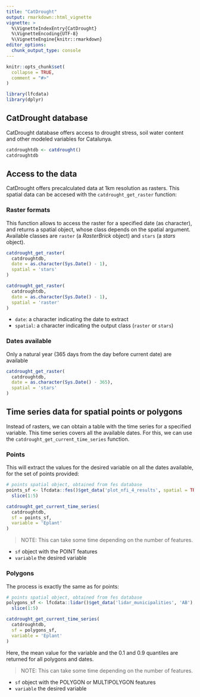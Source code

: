 ```yaml
---
title: "CatDrought"
output: rmarkdown::html_vignette
vignette: >
  %\VignetteIndexEntry{CatDrought}
  %\VignetteEncoding{UTF-8}
  %\VignetteEngine{knitr::rmarkdown}
editor_options: 
  chunk_output_type: console
---
```


```r
knitr::opts_chunk$set(
  collapse = TRUE,
  comment = "#>"
)
```

```r
library(lfcdata)
library(dplyr)
```

## CatDrought database

CatDrought database offers access to drought stress, soil water content and other
modeled variables for Catalunya.

```r
catdroughtdb <- catdrought()
catdroughtdb
```


## Access to the data

CatDrought offers precalculated data at 1km resolution as rasters. This spatial
data can be accesed with the `catdrought_get_raster` function:

### Raster formats

This function allows to access the raster for a specified date (as character),
and returns a spatial object, whose class depends on the spatial argument.
Available classes are `raster` (a *RasterBrick* object) and `stars`
(a *stars* object).

```r
catdrought_get_raster(
  catdroughtdb,
  date = as.character(Sys.Date() - 1),
  spatial = 'stars'
)
```

```r
catdrought_get_raster(
  catdroughtdb,
  date = as.character(Sys.Date() - 1),
  spatial = 'raster'
)
```

  - `date`: a character indicating the date to extract
  - `spatial`: a character indicating the output class (`raster` or `stars`)


### Dates available

Only a natural year (365 days from the day before current date) are available

```r
catdrought_get_raster(
  catdroughtdb,
  date = as.character(Sys.Date() - 365),
  spatial = 'stars'
)
```

## Time series data for spatial points or polygons

Instead of rasters, we can obtain a table with the time series for a specified
variable. This time series covers all the available dates. For this, we can
use the `catdrought_get_current_time_series` function.

### Points

This will extract the values for the desired variable on all the dates available,
for the set of points provided:

```r
# points spatial object, obtained from fes database
points_sf <- lfcdata::fes()$get_data('plot_nfi_4_results', spatial = TRUE) %>%
  slice(1:5)

catdrought_get_current_time_series(
  catdroughtdb,
  sf = points_sf,
  variable = 'Eplant'
)
```


  > NOTE: This can take some time depending on the number of features.

  - `sf` object with the POINT features
  - `variable` the desired variable

### Polygons

The process is exactly the same as for points:

```r
# points spatial object, obtained from fes database
polygons_sf <- lfcdata::lidar()$get_data('lidar_municipalities', 'AB') %>%
  slice(1:5)

catdrought_get_current_time_series(
  catdroughtdb,
  sf = polygons_sf,
  variable = 'Eplant'
)
```


Here, the mean value for the variable and the 0.1 and 0.9 quantiles are
returned for all polygons and dates.

> NOTE: This can take some time depending on the number of features.

  - `sf` object with the POLYGON or MULTIPOLYGON features
  - `variable` the desired variable

